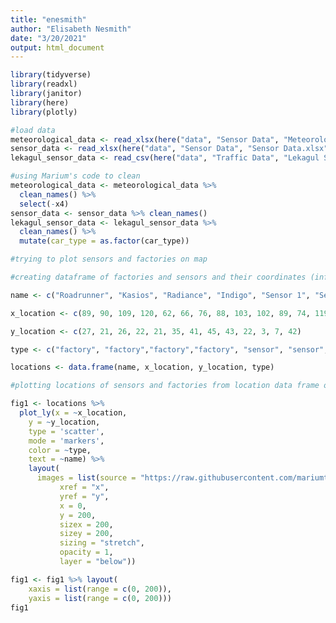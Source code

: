 ```yaml
---
title: "enesmith"
author: "Elisabeth Nesmith"
date: "3/20/2021"
output: html_document
---
```


```r
library(tidyverse)
library(readxl)
library(janitor)
library(here)
library(plotly)
```

```r
#load data
meteorological_data <- read_xlsx(here("data", "Sensor Data", "Meteorological Data.xlsx"))
sensor_data <- read_xlsx(here("data", "Sensor Data", "Sensor Data.xlsx"))
lekagul_sensor_data <- read_csv(here("data", "Traffic Data", "Lekagul Sensor Data.csv"))
```

```r
#using Marium's code to clean
meteorological_data <- meteorological_data %>%
  clean_names() %>%
  select(-x4)
sensor_data <- sensor_data %>% clean_names()
lekagul_sensor_data <- lekagul_sensor_data %>%
  clean_names() %>%
  mutate(car_type = as.factor(car_type))
```

```r
#trying to plot sensors and factories on map

#creating dataframe of factories and sensors and their coordinates (info from sensor data descriptions doc)

name <- c("Roadrunner", "Kasios", "Radiance", "Indigo", "Sensor 1", "Sensor 2", "Sensor 3", "Sensor 4", "Sensor 5", "Sensor 6", "Sensor 7", "Sensor 8", "Sensor 9")

x_location <- c(89, 90, 109, 120, 62, 66, 76, 88, 103, 102, 89, 74, 119)

y_location <- c(27, 21, 26, 22, 21, 35, 41, 45, 43, 22, 3, 7, 42)

type <- c("factory", "factory","factory","factory", "sensor", "sensor", "sensor", "sensor", "sensor", "sensor", "sensor", "sensor", "sensor")

locations <- data.frame(name, x_location, y_location, type)
```

```r
#plotting locations of sensors and factories from location data frame on map, using code from my rmd in DC2

fig1 <- locations %>% 
  plot_ly(x = ~x_location,
    y = ~y_location,
    type = 'scatter',
    mode = 'markers',
    color = ~type,
    text = ~name) %>%
    layout(
      images = list(source = "https://raw.githubusercontent.com/mariumtapal/sds325-dc3/master/data/Traffic%20Data/Lekagul%20Roadways%20labeled%20v2.jpg",
           xref = "x",
           yref = "y",
           x = 0,
           y = 200,
           sizex = 200,
           sizey = 200,
           sizing = "stretch",
           opacity = 1,
           layer = "below")) 

fig1 <- fig1 %>% layout(
    xaxis = list(range = c(0, 200)),
    yaxis = list(range = c(0, 200)))
fig1
```

